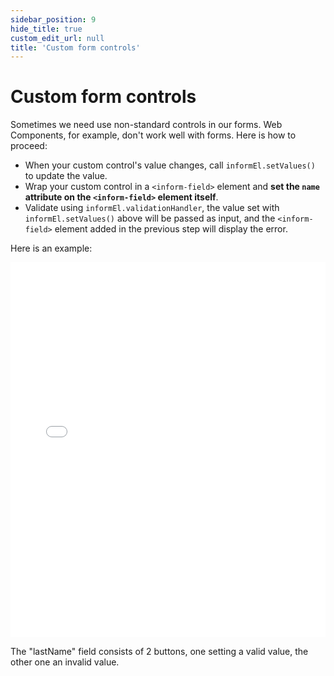 ```yaml
---
sidebar_position: 9
hide_title: true
custom_edit_url: null
title: 'Custom form controls'
---
```


# Custom form controls

Sometimes we need use non-standard controls in our forms. Web Components, for example, don't work well with forms.
Here is how to proceed:

-   When your custom control's value changes, call `informEl.setValues()` to update the value.
-   Wrap your custom control in a `<inform-field>` element and **set the `name` attribute on the `<inform-field>` element itself**.
-   Validate using `informEl.validationHandler`, the value set with `informEl.setValues()` above will be passed as input, and the `<inform-field>` element added in the previous
    step will display the error.

Here is an example:

<iframe width="100%" height="600" src="//jsfiddle.net/juliendelort/e236cmtg/33/embedded/result,html/" allowfullscreen="allowfullscreen" allowpaymentrequest frameborder="0"></iframe>

The "lastName" field consists of 2 buttons, one setting a valid value, the other one an invalid value.
